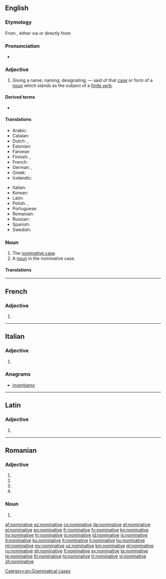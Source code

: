 ==English==
{{wikipedia}}

===Etymology===
From {{etyl|enm|en}} {{m|enm|nominatyf}}, either via {{etyl|xno|en}} {{m|fro|nominatif}} or directly from {{etyl|la|en}} {{m|la|nōminatīvus||pertaining to naming, nominative}}

===Pronunciation===
* {{a|UK}} {{IPA|/ˈnɒmɪnətɪv/|lang=en}}

===Adjective===
{{en-adj|-}}

# {{context|grammar|lang=en}} Giving a name; naming; designating; — said of that [[case]] or form of a [[noun]] which stands as the subject of a [[finite verb]].

====Derived terms====
* {{l|en|denominative}}

====Translations====
{{trans-top|giving a name, naming; designating}}
* Arabic: {{t-check|ar|مرفوع|alt=مَرْفُوع|m}}
* Catalan: {{t+|ca|nominatiu|m}}
* Dutch: {{t+|nl|nominatief}}, {{t+|nl|noemer|m}}
* Estonian: {{t+|et|nimetav}}
* Faroese: {{t+|fo|hvørfall|alt=hvørfals-}}
* Finnish: {{t+|fi|nominatiivi|alt=nominatiivi-}}, {{t|fi|nominatiivinen}}
* French: {{t+|fr|nominatif|m}}
* German: {{t+|de|Nominativ|alt=Nominativ-}}, {{t|de|nominativisch}}
* Greek: {{t+|el|ονομαστική|f}}
* Icelandic: {{t+check|is|nefnifall|alt=nefnifalls-}} <!-- is this okay? -->
{{trans-mid}}
* Italian: {{t+|it|nominativo|m}}
* Korean: {{t+|ko|주격|tr=ju-gyeok, 主格}}
* Latin: {{t|la|nominativus|m}}
* Polish: {{t|pl|mianujący}}, {{t+|pl|mianowanie|n}}
* Portuguese: {{t+|pt|nominativo|m}}
* Romanian: {{t+|ro|nominativ}}
* Russian: {{t+|ru|имени́тельный|m}}
* Spanish: {{t+|es|nominativo|m}}
* Swedish: {{t+|sv|nominativ}}
{{trans-bottom}}

===Noun===
{{en-noun}}

# The [[nominative case]].
# A [[noun]] in the nominative case.

====Translations====
{{trans-see|the nominative case|nominative case}}

{{trans-top|noun in the nominative case}}
{{trans-mid}}
{{trans-bottom}}

[[Category:en:Grammatical cases]]

----

==French==

===Adjective===
{{head|fr|adjective form}}

# {{feminine singular of|nominatif|lang=fr}}

----

==Italian==

===Adjective===
{{head|it|adjective form}}

# {{feminine plural of|nominativo|lang=it}}

===Anagrams===
* [[inventiamo#Italian|inventiamo]]

----

==Latin==

===Adjective===
{{la-adj-form|nōminātīve}}

# {{inflection of|nōminātīvus||voc|m|s|lang=la}}

----

==Romanian==

===Adjective===
{{head|ro|adjective form}}

# {{ro-adj-form of|fp|n|nominativ}}
# {{ro-adj-form of|fp|a|nominativ}}
# {{ro-adj-form of|np|n|nominativ}}
# {{ro-adj-form of|np|a|nominativ}}

===Noun===
{{head|ro|noun form}} {{g|n-p}}

# {{plural of|nominativ|lang=ro}}

[[af:nominative]]
[[az:nominative]]
[[cs:nominative]]
[[da:nominative]]
[[et:nominative]]
[[el:nominative]]
[[eo:nominative]]
[[fr:nominative]]
[[fy:nominative]]
[[ko:nominative]]
[[hy:nominative]]
[[hr:nominative]]
[[io:nominative]]
[[id:nominative]]
[[is:nominative]]
[[it:nominative]]
[[ku:nominative]]
[[lt:nominative]]
[[li:nominative]]
[[hu:nominative]]
[[ml:nominative]]
[[my:nominative]]
[[uz:nominative]]
[[km:nominative]]
[[pl:nominative]]
[[ru:nominative]]
[[sh:nominative]]
[[fi:nominative]]
[[sv:nominative]]
[[ta:nominative]]
[[te:nominative]]
[[th:nominative]]
[[tg:nominative]]
[[tr:nominative]]
[[vi:nominative]]
[[zh:nominative]]